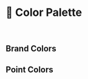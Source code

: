 
<Meta title="🎨 Color Palette" />

# 🎨 Color Palette

<br />

## Brand Colors

<ColorPalette>
  <ColorItem
    title="Brand Colors"
    colors={{
      Primary: ['#8F00FF'],
      Hover: ['#A020FF'],
      Active: ['#7A00E0'],
      Disabled: ['#D3B8FF'],
    }}
  />
</ColorPalette>

## Point Colors

<ColorPalette>
  <ColorItem
    title="Point Colors"
    colors={{
      Primary: ['#333236'],
      Hover: ['#4A4950'],
      Active: ['#1F1E22'],
      Disabled: ['#8C8A91'],
    }}
  />
</ColorPalette>
